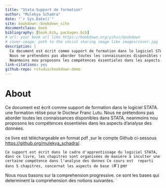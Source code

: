 ```yaml
--- 
title: "Stata-Support de formation"
author: "Mulekya Schadra"
date: "`r Sys.Date()`"
site: bookdown::bookdown_site
documentclass: book
bibliography: [book.bib, packages.bib]
# url: your book url like https://bookdown.org/yihui/bookdown
# cover-image: path to the social sharing image like images/cover.jpg
description: |
  Ce document est écrit comme support de formation dans le logiciel STATA.
  Nous ne prétendons pas aborder toutes les connaissances disponibles dans STATA,
  Neanmoins nou proposons les compétences éssentieles dans les aspects d'analyse des données, descriptives univarié, et dans la modélisation
link-citations: yes
github-repo: rstudio/bookdown-demo
---
```


# About {-}


Ce document est écrit comme support de formation dans le logiciel STATA. une formation rélisé pour le Docteur Franc Lutu.
Nous ne prétendons pas aborder toutes les connaissances disponibles dans STATA,
neanmoins nou proposons les compétences éssentieles dans les aspects d'analyse des données.

ce livre est téléchargeable en format pdf  ,sur le compte Github ci-sessous <https://github.org/mulekya_schadra/>.



`Ce support est écrit dans le cadre d'apprentissage du logiciel STATA,  dans ce livre, les chapitres sont organisées de manière à inculter une certaine compétence dans l'analyse des donnes
Ce cours est  reparti dans 5 chapitres, concernat les aspects de base (`#`) per 


Nous nous basons sur la comprehension progressive. ce sont les bases qui determinent la comprehension des notions suivantes. `




